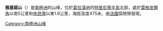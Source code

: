 {{Coord|63|22|S|57|53|W|source:GNIS|display=title}}

'''雅基諾山'''（{{lang-en|Mount Jacquinot}}）是[[南極洲|南極洲]]的山峰，位於[[葛拉漢地|葛拉漢地]]的[[特里尼蒂半島|特里尼蒂半島]]北部，處於[[雷格皮爾角|雷格皮爾角]]以南5公里和[[休昂灣|休昂灣]]以東1.6公里，海拔高度475米，由[[法國|法國]]探險隊發現。

{{DEFAULTSORT:Mount Jacquinot}}
[[Category:南極洲山峰|Category:南極洲山峰]]


{{TrinityPeninsula-geo-stub}}